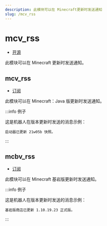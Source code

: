 ```yaml
---
description: 此模块可以在 Minecraft更新时发送通知
slug: /mcv_rss
---
```


# mcv_rss

-   [开源](/docs/help/faq#为什么有些模块没有开源)

此模块可以在 Minecraft 更新时发送通知。

## mcv_rss

-   [订阅](/docs/help/reading#命令类型)

此模块可以在 Minecraft：Java 版更新时发送通知。

:::info 例子

这是机器人在版本更新时发送的消息示例：

```
启动器已更新 21w05b 快照。
```

:::

## mcbv_rss

-   [订阅](/docs/help/reading#命令类型)

此模块可以在 Minecraft 基岩版更新时发送通知。

:::info 例子

这是机器人在版本更新时发送的消息示例：

```
基岩版商店已更新 1.10.19.23 正式版。
```

:::
